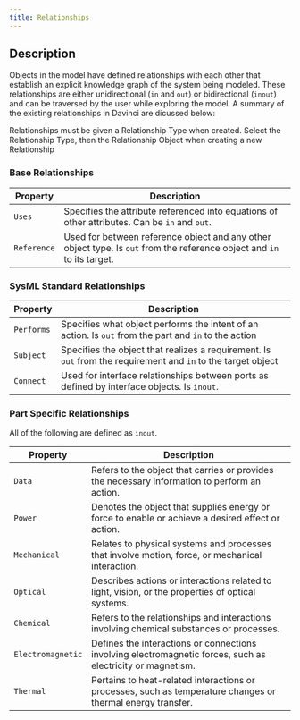 ```yaml
---
title: Relationships
---
```


## Description
Objects in the model have defined relationships with each other that establish an explicit knowledge graph of the system being modeled. These relationships are either unidirectional (`in` and `out`) or bidirectional (`inout`) and can be traversed by the user while exploring the model. A summary of the existing relationships in Davinci are dicussed below: 

<Note>Relationships must be given a Relationship Type when created. Select the Relationship Type, then the Relationship Object when creating a new Relationship</Note>

### Base Relationships
| Property | Description                           |
| -------- | ------------------------------------- |
| `Uses`  | Specifies the attribute referenced into equations of other attributes. Can be `in` and `out`. |
| `Reference`   | Used for between reference object and any other object type. Is `out` from the reference object and `in` to its target. |


### SysML Standard Relationships
| Property | Description                           |
| -------- | ------------------------------------- |
| `Performs`     | Specifies what object performs the intent of an action.  Is `out` from the part and `in` to the action                 |
| `Subject`      | Specifies the object that realizes a requirement.  Is `out` from the requirement and `in` to the target object                          |
| `Connect`   | Used for interface relationships between ports as defined by interface objects. Is `inout`.|



### Part Specific Relationships
<Note>All of the following are defined as `inout`.</Note>

| Property        | Description                                                                                       |
| --------------- | ------------------------------------------------------------------------------------------------- |
| `Data`            | Refers to the object that carries or provides the necessary information to perform an action.     |
| `Power`           | Denotes the object that supplies energy or force to enable or achieve a desired effect or action. |
| `Mechanical`      | Relates to physical systems and processes that involve motion, force, or mechanical interaction.   |
| `Optical`        | Describes actions or interactions related to light, vision, or the properties of optical systems.  |
| `Chemical`        | Refers to the relationships and interactions involving chemical substances or processes.          |
| `Electromagnetic` | Defines the interactions or connections involving electromagnetic forces, such as electricity or magnetism. |
| `Thermal`         | Pertains to heat-related interactions or processes, such as temperature changes or thermal energy transfer. |

